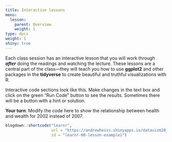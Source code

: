 ```yaml
---
title: Interactive lessons
menu:
  lesson:
    parent: Overview
    weight: 1
type: docs
weight: 1
shiny: true
---
```


Each class session has an interactive lesson that you will work through ***after*** doing the readings and watching the lecture. These lessons are a central part of the class—they will teach you how to use **ggplot2** and other packages in the **tidyverse** to create beautiful and truthful visualizations with R.

Interactive code sections look like this. Make changes in the text box and click on the green "Run Code" button to see the results. Sometimes there will be a button with a hint or solution.

:::puzzle
**Your turn**: Modify the code here to show the relationship between health and wealth for 2002 instead of 2007.
:::

```r
blogdown::shortcode("learnr", 
                    url = "https://andrewheiss.shinyapps.io/datavizm20_00-lesson-example/", 
                    id = "learnr-00-lesson-example1")
```

